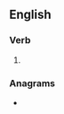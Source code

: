 ==English==

===Verb===
{{head|en|present participle}}

# {{present participle of|welsh|lang=en|nocat=1}}

===Anagrams===
* {{l|en|Wenglish}}